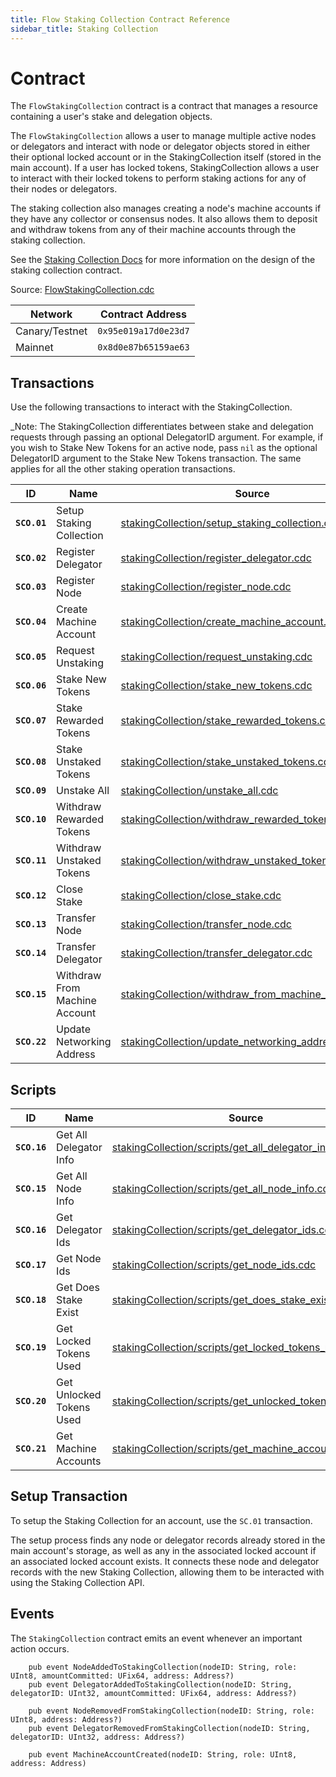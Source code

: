 ```yaml
---
title: Flow Staking Collection Contract Reference
sidebar_title: Staking Collection
---
```


# Contract

The `FlowStakingCollection` contract is a contract that manages a resource containing a user's stake and delegation objects.

The `FlowStakingCollection` allows a user to manage multiple active nodes or delegators 
and interact with node or delegator objects stored in either their optional locked account
or in the StakingCollection itself (stored in the main account).
If a user has locked tokens, StakingCollection allows a user to interact with their locked tokens
to perform staking actions for any of their nodes or delegators.

The staking collection also manages creating a node's machine accounts if they have any collector or consensus nodes.
It also allows them to deposit and withdraw tokens from any of their machine accounts through the staking collection.

See the [Staking Collection Docs](/staking/staking-collection/) for more information on the design of the staking collection contract.

Source: [FlowStakingCollection.cdc](https://github.com/onflow/flow-core-contracts/blob/master/contracts/FlowStakingCollection.cdc)

| Network        | Contract Address     |
|----------------|----------------------|
| Canary/Testnet | `0x95e019a17d0e23d7` |
| Mainnet        | `0x8d0e87b65159ae63` | 

## Transactions

Use the following transactions to interact with the StakingCollection.

_Note: The StakingCollection differentiates between stake and delegation requests through
passing an optional DelegatorID argument. For example, if you wish to Stake New Tokens for an active node,
pass `nil` as the optional DelegatorID argument to the Stake New Tokens transaction.
The same applies for all the other staking operation transactions.

| ID        | Name                                   | Source |
|-----------|----------------------------------------|--------|
|**`SCO.01`**| Setup Staking Collection               | [stakingCollection/setup_staking_collection.cdc](https://github.com/onflow/flow-core-contracts/blob/master/transactions/stakingCollection/setup_staking_collection.cdc) |
|**`SCO.02`**| Register Delegator                     | [stakingCollection/register_delegator.cdc](https://github.com/onflow/flow-core-contracts/blob/master/transactions/stakingCollection/register_delegator.cdc) |
|**`SCO.03`**| Register Node                          | [stakingCollection/register_node.cdc](https://github.com/onflow/flow-core-contracts/blob/master/transactions/stakingCollection/register_node.cdc) |
|**`SCO.04`**| Create Machine Account                 | [stakingCollection/create_machine_account.cdc](https://github.com/onflow/flow-core-contracts/blob/master/transactions/stakingCollection/create_machine_account.cdc) |
|**`SCO.05`**| Request Unstaking                      | [stakingCollection/request_unstaking.cdc](https://github.com/onflow/flow-core-contracts/blob/master/transactions/stakingCollection/request_unstaking.cdc) |
|**`SCO.06`**| Stake New Tokens                       | [stakingCollection/stake_new_tokens.cdc](https://github.com/onflow/flow-core-contracts/blob/master/transactions/stakingCollection/stake_new_tokens.cdc) |
|**`SCO.07`**| Stake Rewarded Tokens                  | [stakingCollection/stake_rewarded_tokens.cdc](https://github.com/onflow/flow-core-contracts/blob/master/transactions/stakingCollection/stake_rewarded_tokens.cdc) |
|**`SCO.08`**| Stake Unstaked Tokens                  | [stakingCollection/stake_unstaked_tokens.cdc](https://github.com/onflow/flow-core-contracts/blob/master/transactions/stakingCollection/stake_unstaked_tokens.cdc) |
|**`SCO.09`**| Unstake All                            | [stakingCollection/unstake_all.cdc](https://github.com/onflow/flow-core-contracts/blob/master/transactions/stakingCollection/unstake_all.cdc) |
|**`SCO.10`**| Withdraw Rewarded Tokens               | [stakingCollection/withdraw_rewarded_tokens.cdc](https://github.com/onflow/flow-core-contracts/blob/master/transactions/stakingCollection/withdraw_rewarded_tokens.cdc) |
|**`SCO.11`**| Withdraw Unstaked Tokens               | [stakingCollection/withdraw_unstaked_tokens.cdc](https://github.com/onflow/flow-core-contracts/blob/master/transactions/stakingCollection/withdraw_unstaked_tokens.cdc) |
|**`SCO.12`**| Close Stake                            | [stakingCollection/close_stake.cdc](https://github.com/onflow/flow-core-contracts/blob/master/transactions/stakingCollection/close_stake.cdc) |
|**`SCO.13`**| Transfer Node                          | [stakingCollection/transfer_node.cdc](https://github.com/onflow/flow-core-contracts/blob/master/transactions/stakingCollection/transfer_node.cdc) |
|**`SCO.14`**| Transfer Delegator                     | [stakingCollection/transfer_delegator.cdc](https://github.com/onflow/flow-core-contracts/blob/master/transactions/stakingCollection/transfer_delegator.cdc) |
|**`SCO.15`**| Withdraw From Machine Account          | [stakingCollection/withdraw_from_machine_account.cdc](https://github.com/onflow/flow-core-contracts/blob/master/transactions/stakingCollection/withdraw_from_machine_account.cdc) |
|**`SCO.22`**| Update Networking Address              | [stakingCollection/update_networking_address.cdc](https://github.com/onflow/flow-core-contracts/blob/master/transactions/stakingCollection/update_networking_address.cdc) |

## Scripts

| ID        | Name                                   | Source |
|-----------|----------------------------------------|--------|
|**`SCO.16`**| Get All Delegator Info                 | [stakingCollection/scripts/get_all_delegator_info.cdc](https://github.com/onflow/flow-core-contracts/blob/master/transactions/stakingCollection/scripts/get_all_delegator_info.cdc) |
|**`SCO.15`**| Get All Node Info                      | [stakingCollection/scripts/get_all_node_info.cdc](https://github.com/onflow/flow-core-contracts/blob/master/transactions/stakingCollection/scripts/get_all_node_info.cdc) |
|**`SCO.16`**| Get Delegator Ids                      | [stakingCollection/scripts/get_delegator_ids.cdc](https://github.com/onflow/flow-core-contracts/blob/master/transactions/stakingCollection/scripts/get_delegator_ids.cdc) |
|**`SCO.17`**| Get Node Ids                           | [stakingCollection/scripts/get_node_ids.cdc](https://github.com/onflow/flow-core-contracts/blob/master/transactions/stakingCollection/scripts/get_node_ids.cdc) |
|**`SCO.18`**| Get Does Stake Exist                   | [stakingCollection/scripts/get_does_stake_exist.cdc](https://github.com/onflow/flow-core-contracts/blob/master/transactions/stakingCollection/scripts/get_does_stake_exist.cdc) |
|**`SCO.19`**| Get Locked Tokens Used                 | [stakingCollection/scripts/get_locked_tokens_used.cdc](https://github.com/onflow/flow-core-contracts/blob/master/transactions/stakingCollection/scripts/get_locked_tokens_used.cdc) |
|**`SCO.20`**| Get Unlocked Tokens Used               | [stakingCollection/scripts/get_unlocked_tokens_used.cdc](https://github.com/onflow/flow-core-contracts/blob/master/transactions/stakingCollection/scripts/get_unlocked_tokens_used.cdc) |
|**`SCO.21`**| Get Machine Accounts                   | [stakingCollection/scripts/get_machine_accounts.cdc](https://github.com/onflow/flow-core-contracts/blob/master/transactions/stakingCollection/scripts/get_machine_accounts.cdc) |


## Setup Transaction

To setup the Staking Collection for an account, use the `SC.01` transaction.

The setup process finds any node or delegator records already stored in the main account's storage, 
as well as any in the associated locked account if an associated locked account exists. 
It connects these node and delegator records with the new Staking Collection, allowing them
to be interacted with using the Staking Collection API.

## Events

The `StakingCollection` contract emits an event whenever an important action occurs.

```cadence
    pub event NodeAddedToStakingCollection(nodeID: String, role: UInt8, amountCommitted: UFix64, address: Address?)
    pub event DelegatorAddedToStakingCollection(nodeID: String, delegatorID: UInt32, amountCommitted: UFix64, address: Address?)

    pub event NodeRemovedFromStakingCollection(nodeID: String, role: UInt8, address: Address?)
    pub event DelegatorRemovedFromStakingCollection(nodeID: String, delegatorID: UInt32, address: Address?)

    pub event MachineAccountCreated(nodeID: String, role: UInt8, address: Address)
```